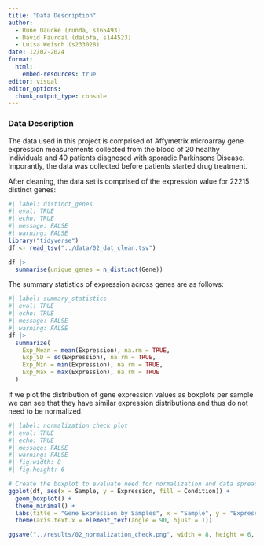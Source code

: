 ```yaml
---
title: "Data Description"
author: 
  - Rune Daucke (runda, s165493)
  - David Faurdal (dalofa, s144523)
  - Luisa Weisch (s233028)
date: 12/02-2024
format:
  html:
    embed-resources: true
editor: visual
editor_options: 
  chunk_output_type: console
---
```

### Data Description

The data used in this project is comprised of Affymetrix microarray gene expression measurements collected from the blood of 20 healthy individuals and 40 patients diagnosed with sporadic Parkinsons Disease. Imporantly, the data was collected before patients started drug treatment.

After cleaning, the data set is comprised of the expression value for 22215 distinct genes:
```r
#| label: distinct_genes
#| eval: TRUE
#| echo: TRUE
#| message: FALSE
#| warning: FALSE
library("tidyverse")
df <- read_tsv("../data/02_dat_clean.tsv")

df |>
  summarise(unique_genes = n_distinct(Gene))
```

The summary statistics of expression across genes are as follows:
```r
#| label: summary_statistics
#| eval: TRUE
#| echo: TRUE
#| message: FALSE
#| warning: FALSE
df |>
  summarize(
    Exp_Mean = mean(Expression), na.rm = TRUE,
    Exp_SD = sd(Expression), na.rm = TRUE,
    Exp_Min = min(Expression), na.rm = TRUE,
    Exp_Max = max(Expression), na.rm = TRUE
  )
```

If we plot the distribution of gene expression values as boxplots per sample we can see that they have similar expression distributions and thus do not need to be normalized.
```r
#| label: normalization_check_plot
#| eval: TRUE
#| echo: TRUE
#| message: FALSE
#| warning: FALSE
#| fig.width: 8
#| fig.height: 6

# Create the boxplot to evaluate need for normalization and data spread
ggplot(df, aes(x = Sample, y = Expression, fill = Condition)) +
  geom_boxplot() +
  theme_minimal() +
  labs(title = "Gene Expression by Samples", x = "Sample", y = "Expression") +
  theme(axis.text.x = element_text(angle = 90, hjust = 1))

ggsave("../results/02_normalization_check.png", width = 8, height = 6, dpi = 600)
```






